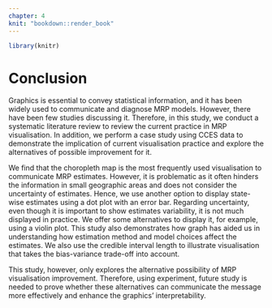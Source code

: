 ```yaml
---
chapter: 4
knit: "bookdown::render_book"
---
```


```r
library(knitr)
```

# Conclusion {#ch:conclusion}

Graphics is essential to convey statistical information, and it has been widely used to communicate and diagnose MRP models. However, there have been few studies discussing it. Therefore, in this study, we conduct a systematic literature review to review the current practice in MRP visualisation. In addition, we perform a case study using CCES data to demonstrate the implication of current visualisation practice and explore the alternatives of possible improvement for it. 

We find that the choropleth map is the most frequently used visualisation to communicate MRP estimates. However, it is problematic as it often hinders the information in small geographic areas and does not consider the uncertainty of estimates. Hence, we use another option to display state-wise estimates using a dot plot with an error bar. Regarding uncertainty, even though it is important to show estimates variability, it is not much displayed in practice. We offer some alternatives to display it, for example, using a violin plot. This study also demonstrates how graph has aided us in understanding how estimation method and model choices affect the estimates. We also use the credible interval length to illustrate visualisation that takes the bias-variance trade-off into account. 

This study, however, only explores the alternative possibility of MRP visualisation improvement. Therefore, using experiment, future study is needed to prove whether these alternatives can communicate the message more effectively and enhance the graphics' interpretability.
